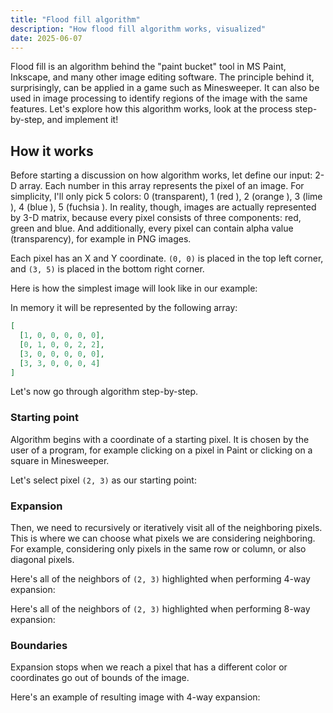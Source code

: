 ```yaml
---
title: "Flood fill algorithm"
description: "How flood fill algorithm works, visualized"
date: 2025-06-07
---
```



Flood fill is an algorithm behind the "paint bucket" tool in MS Paint, Inkscape, and many other image editing software. The principle behind it, surprisingly, can be applied in a game such as Minesweeper. It can also be used in image processing to identify regions of the image with the same features. Let's explore how this algorithm works, look at the process step-by-step, and implement it!

## How it works

Before starting a discussion on how algorithm works, let define our input: 2-D array. Each number in this array represents the pixel of an image. For simplicity, I'll only pick 5 colors: 0 (transparent), 1 (red <span class="inline-block w-3 h-3 bg-red-600 rounded-sm border"></span> ), 2 (orange <span class="inline-block w-3 h-3 bg-orange-600 rounded-sm border"></span>), 3 (lime <span class="inline-block w-3 h-3 bg-lime-600 rounded-sm border"></span>), 4 (blue <span class="inline-block w-3 h-3 bg-blue-600 rounded-sm border"></span>), 5 (fuchsia <span class="inline-block w-3 h-3 bg-fuchsia-600 rounded-sm border"></span>). In reality, though, images are actually represented by 3-D matrix, because every pixel consists of three components: red, green and blue. And additionally, every pixel can contain alpha value (transparency), for example in PNG images.

Each pixel has an X and Y coordinate. `(0, 0)` is placed in the top left corner, and `(3, 5)` is placed in the bottom right corner.

Here is how the simplest image will look like in our example:

<FloodFillInitial class="mx-auto max-w-[443px]" />

In memory it will be represented by the following array:

```json
[
  [1, 0, 0, 0, 0, 0],
  [0, 1, 0, 0, 2, 2],
  [3, 0, 0, 0, 0, 0],
  [3, 3, 0, 0, 0, 4]
]
```

Let's now go through algorithm step-by-step.

### Starting point

Algorithm begins with a coordinate of a starting pixel. It is chosen by the user of a program, for example clicking on a pixel in Paint or clicking on a square in Minesweeper.

Let's select pixel `(2, 3)` as our starting point:

<FloodFillStartingPoint class="mx-auto max-w-[357px]" />

### Expansion

Then, we need to recursively or iteratively visit all of the neighboring pixels. This is where we can choose what pixels we are considering neighboring. For example, considering only pixels in the same row or column, or also diagonal pixels.

Here's all of the neighbors of `(2, 3)` highlighted when performing 4-way expansion:

<FloodFill4WayExpansion class="mx-auto max-w-[357px]" />

Here's all of the neighbors of `(2, 3)` highlighted when performing 8-way expansion:

<FloodFill8WayExpansion class="mx-auto max-w-[357px]" />

### Boundaries

Expansion stops when we reach a pixel that has a different color or coordinates go out of bounds of the image.

Here's an example of resulting image with 4-way expansion:

<FloodFill4WayFinal class="mx-auto max-w-[357px]" />
